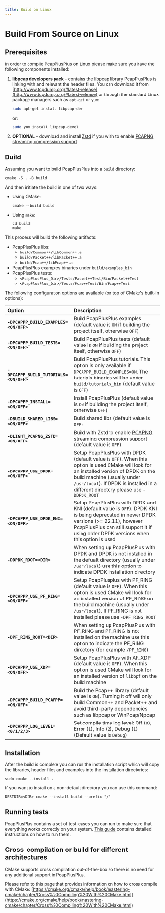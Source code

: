 ```yaml
---
title: Build on Linux
---
```


# Build From Source on Linux

## Prerequisites

In order to compile PcapPlusPlus on Linux please make sure you have the following components installed:

1. **libpcap developers pack** - contains the libpcap library PcapPlusPlus is linking with and relevant the header files. You can download it from [http://www.tcpdump.org/#latest-release](http://www.tcpdump.org/#latest-release) or through the standard Linux package managers such as `apt-get` or `yum`:

   ```bash
   sudo apt-get install libpcap-dev
   ```

   or:

   ```bash
   sudo yum install libpcap-devel
   ```

2. **OPTIONAL** - download and install [Zstd](https://github.com/facebook/zstd/releases/latest) if you wish to enable [PCAPNG streaming compression support](../features#readingwriting-pcapng-files-with-compression)

## Build

Assuming you want to build PcapPlusPlus into a `build` directory:

```shell
cmake -S . -B build
```

And then initiate the build in one of two ways:

- Using CMake:
  ```shell
  cmake --build build
  ```
- Using `make`:
  ```shell
  cd build
  make
  ```

This process will build the following artifacts:

- PcapPlusPlus libs:
  - `build/Common++/libCommon++.a`
  - `build/Packet++/libPacket++.a`
  - `build/Pcap++/libPcap++.a`
- PcapPlusPlus examples binaries under `build/examples_bin`
- PcapPlusPlus tests:
  - `<PcapPlusPlus_Dir>/Tests/Packet++Test/Bin/Packet++Test`
  - `<PcapPlusPlus_Dir>/Tests/Pcap++Test/Bin/Pcap++Test`

The following configuration options are available (on top of CMake's built-in options):

| Option                                             | Description                                                                                                                                                                                                                                                |
| :------------------------------------------------- | :--------------------------------------------------------------------------------------------------------------------------------------------------------------------------------------------------------------------------------------------------------- |
| **`-DPCAPPP_BUILD_EXAMPLES=<ON/OFF>`**             | Build PcapPlusPlus examples (default value is `ON` if building the project itself, otherwise `OFF`)                                                                                                                                                        |
| **`-DPCAPPP_BUILD_TESTS=<ON/OFF>`**                | Build PcapPlusPlus tests (default value is `ON` if building the project itself, otherwise `OFF`)                                                                                                                                                           |
| **`-DPCAPPP_BUILD_TUTORIALS=<ON/OFF>`**            | Build PcapPlusPlus tutorials. This option is only available if `DPCAPPP_BUILD_EXAMPLES=ON`. The tutorials binaries will be under `build/tutorials_bin` (default value is `OFF`)                                                                            |
| **`-DPCAPPP_INSTALL=<ON/OFF>`**                    | Install PcapPlusPlus (default value is `ON` if building the project itself, otherwise `OFF`)                                                                                                                                                               |
| **`-DBUILD_SHARED_LIBS=<ON/OFF>`**                 | Build shared libs (default value is `OFF`)                                                                                                                                                                                                                 |
| **`-DLIGHT_PCAPNG_ZSTD=<ON/OFF>`**                 | Build with Zstd to enable [PCAPNG streaming compression support](../features#readingwriting-pcapng-files-with-compression) (default value is `OFF`)                                                                                                        |
| **`-DPCAPPP_USE_DPDK=<ON/OFF>`**                   | Setup PcapPlusPlus with DPDK (default value is `OFF`). When this option is used CMake will look for an installed version of DPDK on the build machine (usually under `/usr/local`). If DPDK is installed in a different directory please use `-DDPDK_ROOT` |
| **`-DPCAPPP_USE_DPDK_KNI=<ON/OFF>`**               | Setup PcapPlusPlus with DPDK and KNI (default value is `OFF`). DPDK KNI is being deprecated in newer DPDK versions (>= 22.11), however PcapPlusPlus can still support it if using older DPDK versions when this option is used                             |
| **`-DDPDK_ROOT=<DIR>`**                            | When setting up PcapPlusPlus with DPDK and DPDK is not installed in the defualt directory (usually under `/usr/local`) use this option to indicate DPDK installation directory                                                                             |
| **`-DPCAPPP_USE_PF_RING=<ON/OFF>`**                | Setup PcapPlusplus with PF_RING (default value is `OFF`). When this option is used CMake will look for an installed version of PF_RING on the build machine (usually under `/usr/local`). If PF_RING is not installed please use `-DPF_RING_ROOT`          |
| **`-DPF_RING_ROOT=<DIR>`**                         | When setting up PcapPlusPlus with PF_RING and PF_RING is not installed on the machine use this option to indicate the PF_RING directory (for example `/PF_RING`)                                                                                           |
| **`-DPCAPPP_USE_XDP=<ON/OFF>`**                    | Setup PcapPlusPlus with AF_XDP (default value is `OFF`). When this option is used CMake will look for an installed version of `libbpf` on the build machine                                                                                                |
| **`-DPCAPPP_BUILD_PCAPPP=<ON/OFF>`**               | Build the Pcap++ library (default value is `ON`). Turning it off will only build Common++ and Packet++ and avoid third-party dependencies such as libpcap or WinPcap/Npcap                                                                                 |
| **`-DPCAPPP_LOG_LEVEL=<0/1/2/3>`**                 | Set compile time log level: Off (`0`), Error (`1`), Info (`2`), Debug (`1`) (Default value is `Debug`)                                                                                                                                                     |

## Installation

After the build is complete you can run the installation script which will copy the libraries, header files and examples into the installation directories:

```shell
sudo cmake --install .
```

If you want to install on a non-default directory you can use this command:

```shell
DESTDIR=<DIR> cmake --install build --prefix "/"
```

## Running tests

PcapPlusPlus contains a set of test-cases you can run to make sure that everything works correctly on your system. [This guide](../tests) contains detailed instructions on how to run them.

## Cross-compilation or build for different architectures

CMake supports cross compilation out-of-the-box so there is no need for any additional support in PcapPlusPlus.

Please refer to this page that provides information on how to cross compile with CMake: [https://cmake.org/cmake/help/book/mastering-cmake/chapter/Cross%20Compiling%20With%20CMake.html](https://cmake.org/cmake/help/book/mastering-cmake/chapter/Cross%20Compiling%20With%20CMake.html)
